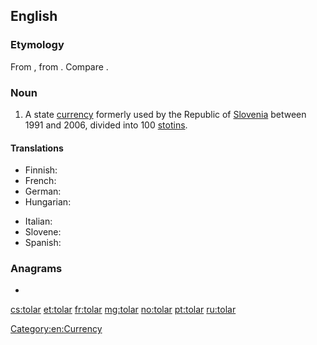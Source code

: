 {{also|Tolar}}

==English==

===Etymology===
From {{etyl|sl|en}} {{m|sl|tolar}}, from {{etyl|de|en}} {{m|de|Thaler||valley}}. Compare {{m|en|dollar}}.

===Noun===
{{en-noun|s|tolarjev}}

# A state [[currency]] formerly used by the Republic of [[Slovenia]] between 1991 and 2006, divided into 100 [[stotin]]s.

====Translations====
{{trans-top|currency of the Republic of Slovenia}}
* Finnish: {{t|fi|tolar}}
* French: {{t-needed|fr}}
* German: {{t-needed|de}}
* Hungarian: {{t|hu|tolár}}
{{trans-mid}}
* Italian: {{t-needed|it}}
* Slovene: {{t|sl|tolar}}
* Spanish: {{t+|es|tólar|m}}
{{trans-bottom}}

===Anagrams===
* {{l|en|toral}}

[[Category:en:Currency]]

[[cs:tolar]]
[[et:tolar]]
[[fr:tolar]]
[[mg:tolar]]
[[no:tolar]]
[[pt:tolar]]
[[ru:tolar]]